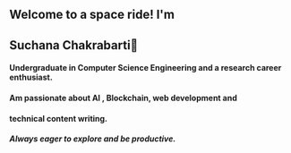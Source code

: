 ## Welcome to a space ride! I'm
## Suchana Chakrabarti👧

#### Undergraduate in Computer Science Engineering and a research career enthusiast.


#### Am passionate about AI , Blockchain, web development and 

#### technical content writing.



##### Always eager to explore and be productive.



